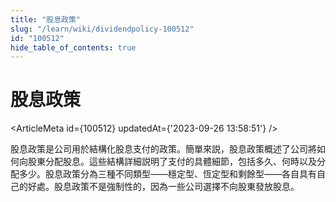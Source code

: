 ```yaml
---
title: "股息政策"
slug: "/learn/wiki/dividendpolicy-100512"
id: "100512"
hide_table_of_contents: true
---
```



# 股息政策

<ArticleMeta id={100512} updatedAt={'2023-09-26 13:58:51'} />
<div className='border-solid border-b border-t-0 my-4 border-[var(--ifm-color-gray-300)]' />

股息政策是公司用於結構化股息支付的政策。簡單來説，股息政策概述了公司將如何向股東分配股息。這些結構詳細説明了支付的具體細節，包括多久、何時以及分配多少。股息政策分為三種不同類型——穩定型、恆定型和剩餘型——各自具有自己的好處。股息政策不是強制性的，因為一些公司選擇不向股東發放股息。
